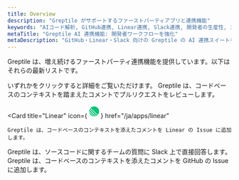 ```yaml
---
title: Overview
description: "Greptile がサポートするファーストパーティアプリと連携機能"
keywords: "AIコード解析, GitHub連携, Linear連携, Slack連携, 開発者の生産性, コードベースのコンテキスト"
metaTitle: "Greptile AI 連携機能: 開発者ワークフローを強化"
metaDescription: "GitHub・Linear・Slack 向けの Greptile の AI 連携スイートをご紹介。インテリジェントなコード解析とコンテキスト認識のインサイトで開発プロセスを加速します。"
---
```


Greptile は、増え続けるファーストパーティ連携機能を提供しています。以下はそれらの最新リストです。

<Note>
  いずれかをクリックすると詳細をご覧いただけます。
</Note>

<CardGroup>
  <Card title="GitHub PR Reviews" icon="github" href="/ja/apps/code-review">
    Greptile は、コードベースのコンテキストを踏まえたコメントでプルリクエストをレビューします。
  </Card>

  <Card
    title="Linear"
    icon={<svg width="30px" height="30px" viewBox="0 0 24 24" fill="none" xmlns="http://www.w3.org/2000/svg">
              <path d="M3.03509 12.9431C3.24245 14.9227 4.10472 16.8468 5.62188 18.364C7.13904 19.8811 9.0631 20.7434 11.0428 20.9508L3.03509 12.9431Z" fill="#0bc278"/>
              <path d="M3 11.4938L12.4921 20.9858C13.2976 20.9407 14.0981 20.7879 14.8704 20.5273L3.4585 9.11548C3.19793 9.88771 3.0451 10.6883 3 11.4938Z" fill="#0bc278"/>
              <path d="M3.86722 8.10999L15.8758 20.1186C16.4988 19.8201 17.0946 19.4458 17.6493 18.9956L4.99021 6.33659C4.54006 6.89125 4.16573 7.487 3.86722 8.10999Z" fill="#0bc278"/>
              <path d="M5.66301 5.59517C9.18091 2.12137 14.8488 2.135 18.3498 5.63604C21.8508 9.13708 21.8645 14.8049 18.3907 18.3228L5.66301 5.59517Z" fill="#0bc278"/>
              </svg>}
    href="/ja/apps/linear"
  >
    Greptile は、コードベースのコンテキストを添えたコメントを Linear の Issue に追加します。
  </Card>

  <Card title="Slackbot" icon="slack" href="/ja/apps/slackbot">
    Greptile は、ソースコードに関するチームの質問に Slack 上で直接回答します。
  </Card>

  <Card title="GitHub Issue Bot" icon="github" href="/ja/apps/github-issues">
    Greptile は、コードベースのコンテキストを添えたコメントを GitHub の Issue に追加します。
  </Card>
</CardGroup>